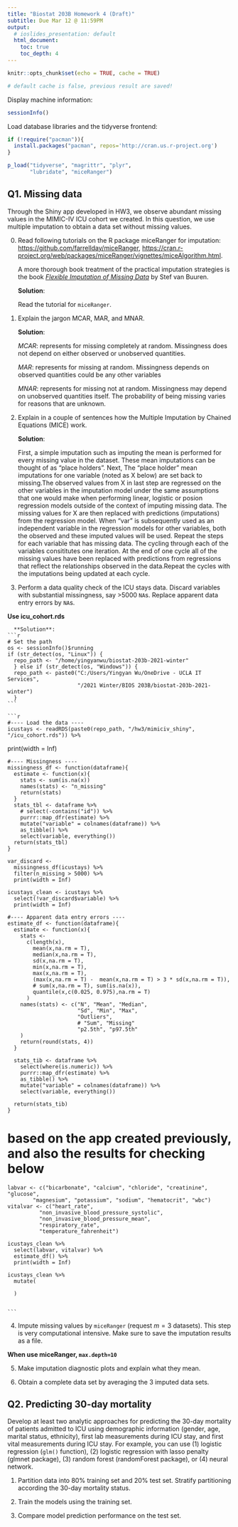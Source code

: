 ```yaml
---
title: "Biostat 203B Homework 4 (Draft)"
subtitle: Due Mar 12 @ 11:59PM
output:
  # ioslides_presentation: default
  html_document:
    toc: true
    toc_depth: 4
---
```


```r
knitr::opts_chunk$set(echo = TRUE, cache = TRUE)

# default cache is false, previous result are saved!

```
                      
Display machine information:
```r
sessionInfo()
```
Load database libraries and the tidyverse frontend:
```r
if (!require("pacman")){
  install.packages("pacman", repos='http://cran.us.r-project.org')
}

p_load("tidyverse", "magrittr", "plyr", 
       "lubridate", "miceRanger")
```

## Q1. Missing data

Through the Shiny app developed in HW3, we observe abundant missing values in the MIMIC-IV ICU cohort we created. In this question, we use multiple imputation to obtain a data set without missing values.

0. Read following tutorials on the R package miceRanger for imputation: <https://github.com/farrellday/miceRanger>, <https://cran.r-project.org/web/packages/miceRanger/vignettes/miceAlgorithm.html>.

    A more thorough book treatment of the practical imputation strategies is the book [*_Flexible Imputation of Missing Data_*](https://stefvanbuuren.name/fimd/) by Stef van Buuren. 

    **Solution**:

    Read the tutorial for `miceRanger`.

1. Explain the jargon MCAR, MAR, and MNAR.

    **Solution**:

    *MCAR*: represents for missing completely at random. Missingness does not depend on either observed or unobserved quantities. 

    *MAR*: represents for missing at random. Missingness depends on observed quantities could be any other variables

    *MNAR*: represents for missing not at random. Missingness may depend on unobserved quantities itself. The probability of being missing varies for reasons that are unknown.

2. Explain in a couple of sentences how the Multiple Imputation by Chained Equations (MICE) work.

    **Solution**:
    
    First, a simple imputation such as imputing the mean is performed for every missing value in the dataset. These mean imputations can be thought of as "place holders". Next, The "place holder" mean imputations for one variable (noted as X below) are set back to missing.The observed values from X in last step are regressed on the other variables in the imputation model under the same assumptions that one would make when performing linear, logistic or posion regression models outside of the context of imputing missing data. The missing values for X are then replaced with predictions (imputations) from the regression model. When "var" is subsequently used as an independent variable in the regression models for other variables, both the observed and these imputed values will be used. Repeat the steps for each variable that has missing data. The cycling through each of the variables consititutes one iteration. At the end of one cycle all of the missing values have been replaced with predictions from regressions that reflect the relationships observed in the data.Repeat the cycles with the imputations being updated at each cycle. 

3. Perform a data quality check of the ICU stays data. Discard variables with substantial missingness, say >5000 `NA`s. Replace apparent data entry errors by `NA`s.

  **Use icu_cohort.rds**

      **Solution**:
    ```r
    # Set the path
    os <- sessionInfo()$running
    if (str_detect(os, "Linux")) {
      repo_path <- "/home/yingyanwu/biostat-203b-2021-winter"
      } else if (str_detect(os, "Windows")) {
      repo_path <- paste0("C:/Users/Yingyan Wu/OneDrive - UCLA IT Services", 
                          "/2021 Winter/BIOS 203B/biostat-203b-2021-winter")
      }
    ```
    
    ```r
    #---- Load the data ----
    icustays <- readRDS(paste0(repo_path, "/hw3/mimiciv_shiny", "/icu_cohort.rds")) %>%
  print(width = Inf)
    
    #---- Missingness ----
    missingness_df <- function(dataframe){
      estimate <- function(x){
        stats <- sum(is.na(x))
        names(stats) <- "n_missing"
        return(stats)
      }
      stats_tbl <- dataframe %>%
        # select(-contains("id")) %>%
        purrr::map_dfr(estimate) %>%
        mutate("variable" = colnames(dataframe)) %>%
        as_tibble() %>%
        select(variable, everything())
      return(stats_tbl)
    }
      
    var_discard <- 
      missingness_df(icustays) %>%
      filter(n_missing > 5000) %>%
      print(width = Inf)

    icustays_clean <- icustays %>%
      select(!var_discard$variable) %>%
      print(width = Inf)
    
    #---- Apparent data entry errors ----
    estimate_df <- function(dataframe){
      estimate <- function(x){
        stats <- 
          c(length(x), 
            mean(x,na.rm = T), 
            median(x,na.rm = T),
            sd(x,na.rm = T),
            min(x,na.rm = T),
            max(x,na.rm = T),
            (max(x,na.rm = T) -  mean(x,na.rm = T) > 3 * sd(x,na.rm = T)),
            # sum(x,na.rm = T), sum(is.na(x)),
            quantile(x,c(0.025, 0.975),na.rm = T)
          )
        names(stats) <- c("N", "Mean", "Median",
                          "Sd", "Min", "Max",
                          "Outliers",
                          # "Sum", "Missing"
                          "p2.5th", "p97.5th"
        )
        return(round(stats, 4))
      }
      
      stats_tib <- dataframe %>%
        select(where(is.numeric)) %>%
        purrr::map_dfr(estimate) %>%
        as_tibble() %>%
        mutate("variable" = colnames(dataframe)) %>%
        select(variable, everything())
      
      return(stats_tib)
    }
    
# based on the app created previously, and also the results for checking below
    labvar <- c("bicarbonate", "calcium", "chloride", "creatinine", "glucose", 
            "magnesium", "potassium", "sodium", "hematocrit", "wbc")
    vitalvar <- c("heart_rate", 
              "non_invasive_blood_pressure_systolic",
              "non_invasive_blood_pressure_mean",
              "respiratory_rate",
              "temperature_fahrenheit")
    
    icustays_clean %>%
      select(labvar, vitalvar) %>%
      estimate_df() %>%
      print(width = Inf)
    
    icustays_clean %>%
      mutate(
        
      )
    
    
    ```
    

4. Impute missing values by `miceRanger` (request $m=3$ datasets). This step is very computational intensive. Make sure to save the imputation results as a file.

  **When use miceRanger, `max.depth=10`**

5. Make imputation diagnostic plots and explain what they mean.

6. Obtain a complete data set by averaging the 3 imputed data sets.

## Q2. Predicting 30-day mortality

Develop at least two analytic approaches for predicting the 30-day mortality of patients admitted to ICU using demographic information (gender, age, marital status, ethnicity), first lab measurements during ICU stay, and first vital measurements during ICU stay. For example, you can use (1) logistic regression (`glm()` function), (2) logistic regression with lasso penalty (glmnet package), (3) random forest (randomForest package), or (4) neural network.

1. Partition data into 80% training set and 20% test set. Stratify partitioning according the 30-day mortality status.

2. Train the models using the training set.

3. Compare model prediction performance on the test set.
